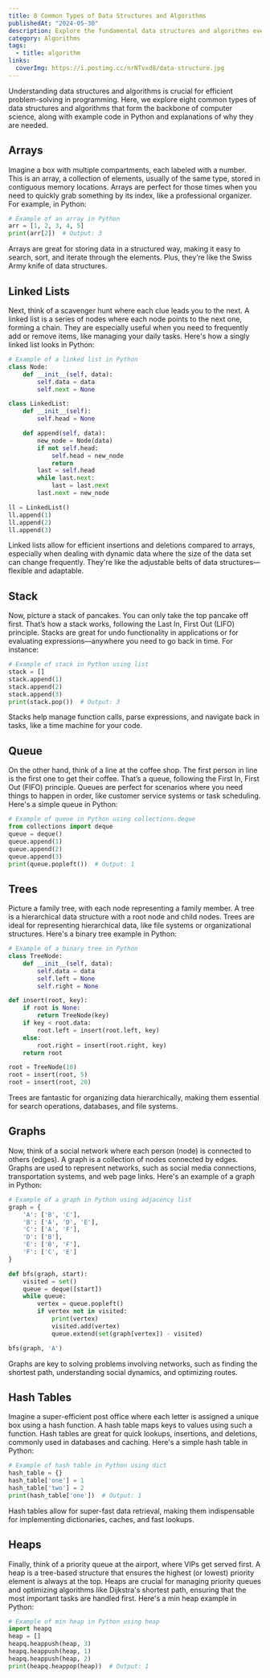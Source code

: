 ```yaml
---
title: 8 Common Types of Data Structures and Algorithms
publishedAt: "2024-05-30"
description: Explore the fundamental data structures and algorithms every programmer should know.
category: Algorithms
tags:
  - title: algorithm
links:
  coverImg: https://i.postimg.cc/nrNTvxd8/data-structure.jpg
---
```


Understanding data structures and algorithms is crucial for efficient problem-solving in programming. Here, we explore eight common types of data structures and algorithms that form the backbone of computer science, along with example code in Python and explanations of why they are needed.

## Arrays

Imagine a box with multiple compartments, each labeled with a number. This is an array, a collection of elements, usually of the same type, stored in contiguous memory locations. Arrays are perfect for those times when you need to quickly grab something by its index, like a professional organizer. For example, in Python:

```python
# Example of an array in Python
arr = [1, 2, 3, 4, 5]
print(arr[2])  # Output: 3
```

Arrays are great for storing data in a structured way, making it easy to search, sort, and iterate through the elements. Plus, they’re like the Swiss Army knife of data structures.

## Linked Lists

Next, think of a scavenger hunt where each clue leads you to the next. A linked list is a series of nodes where each node points to the next one, forming a chain. They are especially useful when you need to frequently add or remove items, like managing your daily tasks. Here's how a singly linked list looks in Python:

```python
# Example of a linked list in Python
class Node:
    def __init__(self, data):
        self.data = data
        self.next = None

class LinkedList:
    def __init__(self):
        self.head = None

    def append(self, data):
        new_node = Node(data)
        if not self.head:
            self.head = new_node
            return
        last = self.head
        while last.next:
            last = last.next
        last.next = new_node

ll = LinkedList()
ll.append(1)
ll.append(2)
ll.append(3)
```

Linked lists allow for efficient insertions and deletions compared to arrays, especially when dealing with dynamic data where the size of the data set can change frequently. They're like the adjustable belts of data structures—flexible and adaptable.

## Stack

Now, picture a stack of pancakes. You can only take the top pancake off first. That’s how a stack works, following the Last In, First Out (LIFO) principle. Stacks are great for undo functionality in applications or for evaluating expressions—anywhere you need to go back in time. For instance:

```python
# Example of stack in Python using list
stack = []
stack.append(1)
stack.append(2)
stack.append(3)
print(stack.pop())  # Output: 3
```

Stacks help manage function calls, parse expressions, and navigate back in tasks, like a time machine for your code.

## Queue

On the other hand, think of a line at the coffee shop. The first person in line is the first one to get their coffee. That’s a queue, following the First In, First Out (FIFO) principle. Queues are perfect for scenarios where you need things to happen in order, like customer service systems or task scheduling. Here's a simple queue in Python:

```python
# Example of queue in Python using collections.deque
from collections import deque
queue = deque()
queue.append(1)
queue.append(2)
queue.append(3)
print(queue.popleft())  # Output: 1
```

## Trees

Picture a family tree, with each node representing a family member. A tree is a hierarchical data structure with a root node and child nodes. Trees are ideal for representing hierarchical data, like file systems or organizational structures. Here's a binary tree example in Python:

```python
# Example of a binary tree in Python
class TreeNode:
    def __init__(self, data):
        self.data = data
        self.left = None
        self.right = None

def insert(root, key):
    if root is None:
        return TreeNode(key)
    if key < root.data:
        root.left = insert(root.left, key)
    else:
        root.right = insert(root.right, key)
    return root

root = TreeNode(10)
root = insert(root, 5)
root = insert(root, 20)
```

Trees are fantastic for organizing data hierarchically, making them essential for search operations, databases, and file systems.

## Graphs

Now, think of a social network where each person (node) is connected to others (edges). A graph is a collection of nodes connected by edges. Graphs are used to represent networks, such as social media connections, transportation systems, and web page links. Here's an example of a graph in Python:

```python
# Example of a graph in Python using adjacency list
graph = {
    'A': ['B', 'C'],
    'B': ['A', 'D', 'E'],
    'C': ['A', 'F'],
    'D': ['B'],
    'E': ['B', 'F'],
    'F': ['C', 'E']
}

def bfs(graph, start):
    visited = set()
    queue = deque([start])
    while queue:
        vertex = queue.popleft()
        if vertex not in visited:
            print(vertex)
            visited.add(vertex)
            queue.extend(set(graph[vertex]) - visited)

bfs(graph, 'A')
```

Graphs are key to solving problems involving networks, such as finding the shortest path, understanding social dynamics, and optimizing routes.

## Hash Tables

Imagine a super-efficient post office where each letter is assigned a unique box using a hash function. A hash table maps keys to values using such a function. Hash tables are great for quick lookups, insertions, and deletions, commonly used in databases and caching. Here's a simple hash table in Python:

```python
# Example of hash table in Python using dict
hash_table = {}
hash_table['one'] = 1
hash_table['two'] = 2
print(hash_table['one'])  # Output: 1
```

Hash tables allow for super-fast data retrieval, making them indispensable for implementing dictionaries, caches, and fast lookups.

## Heaps

Finally, think of a priority queue at the airport, where VIPs get served first. A heap is a tree-based structure that ensures the highest (or lowest) priority element is always at the top. Heaps are crucial for managing priority queues and optimizing algorithms like Dijkstra's shortest path, ensuring that the most important tasks are handled first. Here's a min heap example in Python:

```python
# Example of min heap in Python using heap
import heapq
heap = []
heapq.heappush(heap, 3)
heapq.heappush(heap, 1)
heapq.heappush(heap, 2)
print(heapq.heappop(heap))  # Output: 1
```
